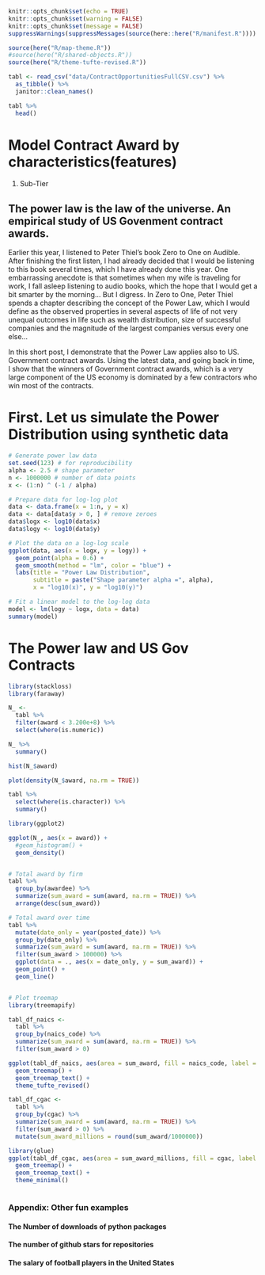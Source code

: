
```r
knitr::opts_chunk$set(echo = TRUE)
knitr::opts_chunk$set(warning = FALSE)
knitr::opts_chunk$set(message = FALSE)
suppressWarnings(suppressMessages(source(here::here("R/manifest.R"))))

source(here("R/map-theme.R"))
#source(here("R/shared-objects.R"))
source(here("R/theme-tufte-revised.R"))
```


```r
tabl <- read_csv("data/ContractOpportunitiesFullCSV.csv") %>% 
  as_tibble() %>% 
  janitor::clean_names()

tabl %>% 
  head()
```

# Model Contract Award by characteristics(features)
1. Sub-Tier 

## The power law is the law of the universe. An empirical study of US Govenment contract awards. 

Earlier this year, I listened to Peter Thiel's book Zero to One on Audible. After finishing the first listen, I had already decided that I would be listening to this book several times, which I have already done this year. One embarrassing anecdote is that sometimes when my wife is traveling for work, I fall asleep listening to audio books, which the hope that I would get a bit smarter by the morning... But I digress. In Zero to One, Peter Thiel spends a chapter describing the concept of the Power Law, which I would define as the observed properties in several aspects of life of not very unequal outcomes in life such as wealth distribution, size of successful companies and the magnitude of the largest companies versus every one else... 

In this short post, I demonstrate that the Power Law applies also to US. Government contract awards. Using the latest data, and going back in time, I show that the winners of Government contract awards, which is a very large component of the US economy is dominated by a few contractors who win most of the contracts. 

# First. Let us simulate the Power Distribution using synthetic data 

```r
# Generate power law data
set.seed(123) # for reproducibility
alpha <- 2.5 # shape parameter
n <- 1000000 # number of data points
x <- (1:n) ^ (-1 / alpha)

# Prepare data for log-log plot
data <- data.frame(x = 1:n, y = x)
data <- data[data$y > 0, ] # remove zeroes
data$logx <- log10(data$x)
data$logy <- log10(data$y)

# Plot the data on a log-log scale
ggplot(data, aes(x = logx, y = logy)) +
  geom_point(alpha = 0.6) +
  geom_smooth(method = "lm", color = "blue") +
  labs(title = "Power Law Distribution",
       subtitle = paste("Shape parameter alpha =", alpha),
       x = "log10(x)", y = "log10(y)")

# Fit a linear model to the log-log data
model <- lm(logy ~ logx, data = data)
summary(model)

```

# The Power law and US Gov Contracts 
```r
library(stackloss)
library(faraway)

N_ <- 
  tabl %>% 
  filter(award < 3.200e+8) %>% 
  select(where(is.numeric))

N_ %>%
  summary()

hist(N_$award)

plot(density(N_$award, na.rm = TRUE))

tabl %>% 
  select(where(is.character)) %>%
  summary()

library(ggplot2)

ggplot(N_, aes(x = award)) +
  #geom_histogram() + 
  geom_density()



```




```r
# Total award by firm
tabl %>% 
  group_by(awardee) %>% 
  summarize(sum_award = sum(award, na.rm = TRUE)) %>% 
  arrange(desc(sum_award))

# Total award over time 
tabl %>%
  mutate(date_only = year(posted_date)) %>%
  group_by(date_only) %>%
  summarize(sum_award = sum(award, na.rm = TRUE)) %>% 
  filter(sum_award > 100000) %>%
  ggplot(data = ., aes(x = date_only, y = sum_award)) + 
  geom_point() + 
  geom_line()


# Plot treemap 
library(treemapify)

tabl_df_naics <- 
  tabl %>%
  group_by(naics_code) %>%
  summarize(sum_award = sum(award, na.rm = TRUE)) %>%
  filter(sum_award > 0)

ggplot(tabl_df_naics, aes(area = sum_award, fill = naics_code, label = naics_code)) +
  geom_treemap() +
  geom_treemap_text() + 
  theme_tufte_revised()

tabl_df_cgac <- 
  tabl %>%
  group_by(cgac) %>%
  summarize(sum_award = sum(award, na.rm = TRUE)) %>%
  filter(sum_award > 0) %>% 
  mutate(sum_award_millions = round(sum_award/1000000))

library(glue)
ggplot(tabl_df_cgac, aes(area = sum_award_millions, fill = cgac, label = glue::glue("{cgac} {sum_award_millions}"))) +
  geom_treemap() +
  geom_treemap_text() + 
  theme_minimal()



```

### Appendix: Other fun examples 

#### The Number of downloads of python packages 

#### The number of github stars for repositories 

#### The salary of football players in the United States 


